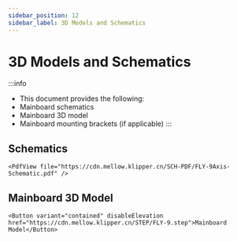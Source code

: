 ```yaml
---
sidebar_position: 12
sidebar_label: 3D Models and Schematics
---
```


# 3D Models and Schematics

:::info
* This document provides the following:
* Mainboard schematics
* Mainboard 3D model
* Mainboard mounting brackets (if applicable)
:::

## Schematics

    <PdfView file="https://cdn.mellow.klipper.cn/SCH-PDF/FLY-9Axis-Schematic.pdf" />


## Mainboard 3D Model

    <Button variant="contained" disableElevation href="https://cdn.mellow.klipper.cn/STEP/FLY-9.step">Mainboard Model</Button>
